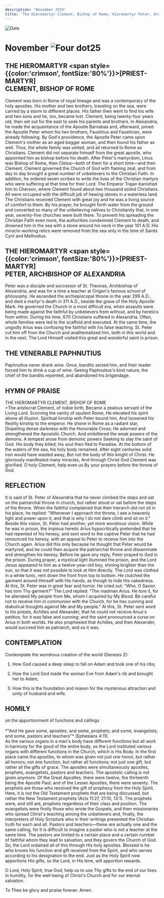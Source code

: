```yaml
---
description: 'November 25th'
title: 'The Hieromartyr Clement, Bishop of Rome, Hieromartyr Peter, Archbishop of Alexandria, Venerable Paphnutius'
---
```


<RunningHead />
<Image src="/title-imprint.png" height={68} width={50} alt="Date" className="title-imprint"/>

# <div id="date">November <Image className="four-dot" src="/four-dot.png" height={15} width={15} alt="Four dot" />25</div>

## THE HIEROMARTYR <span style={{color:'crimson', fontSize:'80%'}}>[PRIEST-MARTYR]</span><br />CLEMENT, BISHOP OF ROME

Clement was born in Rome of royal lineage and was a contemporary of the holy apostles. His mother and two brothers, traveling on the sea, were carried by a storm to different places. His father then went to find his wife and two sons and he, too, became lost. Clement, being twenty-four years old, then set out for the east to seek his parents and brothers. In Alexandria, he made the acquaintance of the Apostle Barnabas and, afterward, joined the Apostle Peter whom his two brothers, Faustinus and Faustinian, were already following. By God's providence, the Apostle Peter came upon Clement's mother as an aged beggar woman, and then found his father as well. Thus, the whole family was united, and all returned to Rome as Christians. Clement did not separate himself from the great apostle, who appointed him as bishop before his death. After Peter's martyrdom, Linus was Bishop of Rome, then Cletus—both of them for a short time—and then Clement. Clement governed the Church of God with flaming zeal, and from day to day brought a great number of unbelievers to the Christian Faith. In addition, he ordered seven scribes to write the lives of the Christian martyrs who were suffering at that time for their Lord. The Emperor Trajan banished him to Cherson, where Clement found about two thousand exiled Christians. All were occupied with the difficult job of hewing stones in a waterless land. The Christians received Clement with great joy and he was a living source of comfort to them. By his prayer, he brought forth water from the ground and converted so many of the unbelieving natives to Christianity that, in one year, seventy-five churches were built there. To prevent his spreading the Christian Faith even more, the authorities condemned Clement to death, and drowned him in the sea with a stone around his neck in the year 101 A.D. His miracle-working relics were removed from the sea only in the time of Saints Cyril and Methodius.

## THE HIEROMARTYR <span style={{color:'crimson', fontSize:'80%'}}>[PRIEST-MARTYR]</span><br />PETER, ARCHBISHOP OF ALEXANDRIA

Peter was a disciple and successor of St. Theonas, Archbishop of Alexandria, and was for a time a teacher at Origen's famous school of philosophy. He ascended the archiepiscopal throne in the year 299 A.D., and died a martyr's death in 311 A.D., beside the grave of the Holy Apostle Mark. He governed the Church in a most difficult era, when assaults were being made against the faithful by unbelievers from without, and by heretics from within. During his time, 670 Christians suffered in Alexandria. Often, whole families were led to the scaffold and executed. At the same time, the ungodly Arius was confusing the faithful with his false teaching. St. Peter cut him off from the Church and anathematized him, both in this world and in the next. The Lord Himself visited this great and wonderful saint in prison.

## THE VENERABLE PAPHNUTIUS

Paphnutius never drank wine. Once, bandits seized him, and their leader forced him to drink a cup of wine. Seeing Paphnutius's kind nature, the chief of the bandits repented, and abandoned his brigandage.


## HYMN OF PRAISE
<div style={{textAlign:'center', color:'crimson', fontWeight:'bold'}}>
THE HIEROMARTYR CLEMENT, BISHOP OF ROME
</div>
>The aristocrat Clement, of noble birth,  
Became a zealous servant of the Living Lord.  
Scorning the vanity of opulent Rome,  
He elevated his spirit above all illusion.  
Spiritual kinship with Peter bound him,  
And loosened his fleshly kinship to the emperor.  
He shone in Rome as a radiant star,  
Dispelling dense darkness with the Honorable Cross;  
He adorned and strengthened the Apostolic Church,  
And embittered the weak powers of the demons.  
A tempest arose from demonic powers  
Seeking to slay the saint of God.  
His body they killed; his soul then fled to Paradise.  
At the bottom of the waters of the sea, his holy body remained.  
After eight centuries solid iron would have wasted away,  
But not the body of this knight of Christ.  
He gloriously manifested many miracles,  
And through Christ God Clement was glorified.  
O holy Clement, help even us  
By your prayers before the throne of God.  


## REFLECTION

It is said of St. Peter of Alexandria that he never climbed the steps and sat on the patriarchal throne in church, but rather stood or sat before the steps of the throne. When the faithful complained that their hierarch did not sit in his place, he replied: "Whenever I approach the throne, I see a heavenly light and power upon it, and that is why I do not dare climb and sit on it." Beside this vision, St. Peter had another, yet more wondrous vision. While he was in prison, the impious heretic Arius hypocritically pretended that he had repented of his heresy, and sent word to the captive Peter that he had renounced his heresy, with an appeal to Peter to receive him into the Church again. Arius did this only because he thought that Peter would be martyred, and he could then acquire the patriarchal throne and disseminate and strengthen his heresy. Before he gave any reply, Peter prayed to God in the prison. During prayer, a mystical light illumined the prison, and the Lord Jesus appeared to him as a twelve-year-old boy, shining brighter than the sun, so that it was not possible to look at Him directly. The Lord was clothed in a white tunic, rent down the front from top to bottom. He clutched the garment around Himself with His hands, as though to hide His nakedness. At this, St. Peter was in great fear and horror. He cried out: "Who, O Savior, has torn Thy garment?" The Lord replied: "The madman Arius. He tore it, for he alienated My people from Me, whom I acquired by My Blood. Be careful not to receive him in communion with the Church, for he has cunning and diabolical thoughts against Me and My people." At this, St. Peter sent word to his priests, Achilles and Alexander, that he could not receive Arius's petition, for it was false and cunning; and the saint pronounced a curse on Arius in both worlds. He also prophesied that Achilles, and then Alexander, would succeed him as patriarch, and so it was.


## CONTEMPLATION

Contemplate the wondrous creation of the world (Genesis 2):

1. How God caused a deep sleep to fall on Adam and took one of his ribs;

2. How the Lord God made the woman Eve from Adam's rib and brought her to Adam;

3. How this is the foundation and reason for the mysterious attraction and unity of husband and wife.


## HOMILY
<div style={{textAlign:'center', color:'crimson', fontWeight:'bold'}}>
on the apportionment of functions and callings
</div>
<br />
<div style={{textAlign:'right'}}>
*"And He gave some, apostles; and some, prophets; and some, evangelists; and some, pastors and teachers"* (Ephesians 4:11).
</div>
As the various organs in a man's body have different functions but all work in harmony for the good of the entire body, so the Lord instituted various organs with different functions in the Church, which is His Body. In the first place came the apostles, to whom was given not just one honor, but rather all honors; not one function, but rather all functions; not just one gift, but rather all the gifts of grace. The apostles were simultaneously apostles, prophets, evangelists, pastors and teachers. The apostolic calling is not given anymore. Of the Great Apostles, there were twelve, the thirteenth being the Apostle Paul; and of the Lesser Apostles, there were seventy. The prophets are those who received the gift of prophecy from the Holy Spirit. Here, it is not the Old Testament prophets that are being discussed, but rather the New Testament prophets (Acts 11:27, 21:10, 13:1). The prophets were, and still are, prophets regardless of their class and position. The evangelists were firstly those who wrote the Gospels, and then missionaries who spread Christ's teaching among the unbelievers and, finally, the interpreters of Holy Scripture who in their writings presented the Christian truth for each and all. Pastors and teachers—these are actually one and the same calling, for it is difficult to imagine a pastor who is not a teacher at the same time. The pastors are limited to a certain place and a certain number of faithful whom they lead to salvation, and they govern the Church of God. So, the Lord ordained all of this through His holy apostles. Blessed is he who knows his function and gift received from the Spirit, and who serves according to his designation to the end. Just as the Holy Spirit now apportions His gifts, so the Lord, in His time, will apportion rewards.

O Lord, Holy Spirit, true God, help us to use Thy gifts to the end of our lives in humility, for the well-being of Christ's Church and for our eternal salvation.

To Thee be glory and praise forever. Amen.